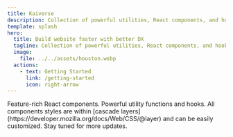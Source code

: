 ```yaml
---
title: Kaiverse
description: Collection of powerful utilities, React components, and hooks.<br/>Typescript fully supported.
template: splash
hero:
  title: Build website faster with better DX
  tagline: Collection of powerful utilities, React components, and hooks.<br/>Typescript fully supported.
  image:
    file: ../../assets/houston.webp
  actions:
    - text: Getting Started
      link: /getting-started
      icon: right-arrow
---
```



<CardGrid stagger>
  <Card title="Components" icon="seti:react">
    Feature-rich React components.
  </Card>
  <Card title="Hooks & Utilities" icon="seti:html">
    Powerful utility functions and hooks.
  </Card>
  <Card title="Styling" icon="seti:css">
    All components styles are within [cascade
    layers](https://developer.mozilla.org/docs/Web/CSS/@layer) and can be easily customized.
  </Card>
  <Card title="And more is incoming!" icon="puzzle">
    Stay tuned for more updates.
  </Card>
</CardGrid>

<Demo path="terminal/usage" client:load />

